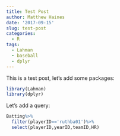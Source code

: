 ```yaml
---
title: Test Post
author: Matthew Haines
date: '2017-09-15'
slug: test-post
categories:
  - R
tags:
  - Lahman
  - baseball
  - dplyr
---
```

This is a test post, let's add some packages:

```r
library(Lahman)
library(dplyr)
```

Let's add a query:

```r
Batting%>%
  filter(playerID=='ruthba01')%>%
  select(playerID,yearID,teamID,HR)
```

